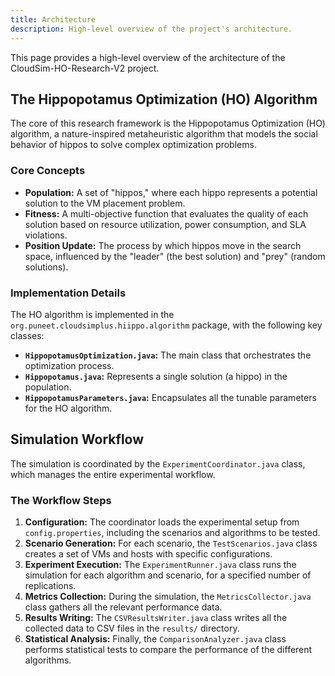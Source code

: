 ```yaml
---
title: Architecture
description: High-level overview of the project's architecture.
---
```




This page provides a high-level overview of the architecture of the CloudSim-HO-Research-V2 project.

## The Hippopotamus Optimization (HO) Algorithm

The core of this research framework is the Hippopotamus Optimization (HO) algorithm, a nature-inspired metaheuristic algorithm that models the social behavior of hippos to solve complex optimization problems.

### Core Concepts

- **Population:** A set of "hippos," where each hippo represents a potential solution to the VM placement problem.
- **Fitness:** A multi-objective function that evaluates the quality of each solution based on resource utilization, power consumption, and SLA violations.
- **Position Update:** The process by which hippos move in the search space, influenced by the "leader" (the best solution) and "prey" (random solutions).

### Implementation Details

The HO algorithm is implemented in the `org.puneet.cloudsimplus.hiippo.algorithm` package, with the following key classes:

- **`HippopotamusOptimization.java`:** The main class that orchestrates the optimization process.
- **`Hippopotamus.java`:** Represents a single solution (a hippo) in the population.
- **`HippopotamusParameters.java`:** Encapsulates all the tunable parameters for the HO algorithm.

## Simulation Workflow

The simulation is coordinated by the `ExperimentCoordinator.java` class, which manages the entire experimental workflow.

### The Workflow Steps

1.  **Configuration:** The coordinator loads the experimental setup from `config.properties`, including the scenarios and algorithms to be tested.
2.  **Scenario Generation:** For each scenario, the `TestScenarios.java` class creates a set of VMs and hosts with specific configurations.
3.  **Experiment Execution:** The `ExperimentRunner.java` class runs the simulation for each algorithm and scenario, for a specified number of replications.
4.  **Metrics Collection:** During the simulation, the `MetricsCollector.java` class gathers all the relevant performance data.
5.  **Results Writing:** The `CSVResultsWriter.java` class writes all the collected data to CSV files in the `results/` directory.
6.  **Statistical Analysis:** Finally, the `ComparisonAnalyzer.java` class performs statistical tests to compare the performance of the different algorithms.